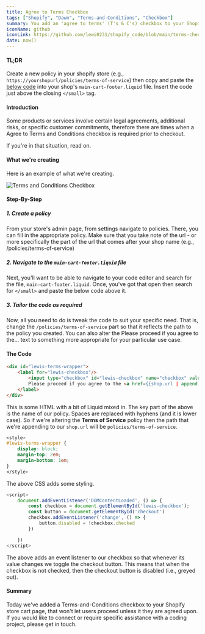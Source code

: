 ```yaml
---
title: Agree to Terms Checkbox
tags: ["Shopify", "Dawn", "Terms-and-Conditions", "Checkbox"]
summary: You add an 'agree to terms' (T's & C's) checkbox to your Shopify cart page that must be clicked in order to proceed to Checkout.
iconName: github
iconLink: https://github.com/lewi0231/shopify_code/blob/main/terms-checkbox.liquid
date: now()
---
```



#### TL;DR

Create a new policy in your shopify store (e.g., `https://yourshopurl/policies/terms-of-service`) then copy and paste the [below code](#the-code) into your shop's `main-cart-footer.liquid` file. Insert the code just above the closing `</small>` tag.

#### Introduction

Some products or services involve certain legal agreements, additional risks, or specific customer commitments, therefore there are times when a Agree to Terms and Conditions checkbox is required prior to checkout.  

If you're in that situation, read on.

#### What we're creating

Here is an example of what we're creating.

![Terms and Conditions Checkbox](../images/agree-terms/cart.jpg)

#### Step-By-Step

##### 1. Create a policy

From your store's admin page, from settings navigate to policies.  There, you can fill in the appropriate policy.  Make sure that you take note of the url - or more specifically the part of the url that comes after your shop name (e.g., /policies/terms-of-service)

##### 2. Navigate to the `main-cart-footer.liquid` file

Next, you'll want to be able to navigate to your code editor and search for the file, `main-cart-footer.liquid`. Once, you've got that open then search for `</small>` and paste the below code above it.

##### 3. Tailor the code as required

Now, all you need to do is tweak the code to suit your specific need. That is, change the `/policies/terms-of-service` part so that it reflects the path to the policy you created. You can also alter the Please proceed if you agree to the... text to something more appropriate for your particular use case.

#### The Code

```html
<div id="lewis-terms-wrapper">
    <label for="lewis-checkbox"/>
        <input type="checkbox" id="lewis-checkbox" name="checkbox" value="true"/>
        Please proceed if you agree to the <a href={{shop.url | append: "/policies/terms-of-service"}}>terms and conditions</a>
    </label>
</div>
```
This is some HTML with a bit of Liquid mixed in.  The key part of the above is the name of our policy.  Spaces are replaced with hyphens (and it is lower case).  So if we're altering the **Terms of Service** policy then the path that we're appending to our `shop.url` will be `policies/terms-of-service`.  

```CSS
<style>
#lewis-terms-wrapper {
    display: block;
    margin-top: 2em;
    margin-bottom: 1em;
}
</style>
```
The above CSS adds some styling.

```JavaScript
<script>
    document.addEventListener('DOMContentLoaded', () => {
        const checkbox = document.getElementById('lewis-checkbox');
        const button = document.getElementById('checkout')
        checkbox.addEventListener('change', () => {
            button.disabled = !checkbox.checked
        })

    })
</script>
```
The above adds an event listener to our checkbox so that whenever its value changes we toggle the checkout button.  This means that when the checkbox is not checked, then the checkout button is disabled (i.e., greyed out).

#### Summary

Today we've added a Terms-and-Conditions checkbox to your Shopify store cart page, that won't let users proceed unless it they are agreed upon.  If you would like to connect or require specific assistance with a coding project, please get in touch.
